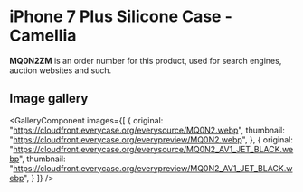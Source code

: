 
# iPhone 7 Plus Silicone Case - Camellia

<Callout type='info' emoji='👉🏻'>**MQ0N2ZM** is an order number for this product, used for search engines, auction websites and such.</Callout>

## Image gallery

<GalleryComponent
    images={[
      {
        original: "https://cloudfront.everycase.org/everysource/MQ0N2.webp",
        thumbnail: "https://cloudfront.everycase.org/everypreview/MQ0N2.webp",
      },
      {
        original: "https://cloudfront.everycase.org/everysource/MQ0N2_AV1_JET_BLACK.webp",
        thumbnail: "https://cloudfront.everycase.org/everypreview/MQ0N2_AV1_JET_BLACK.webp",
      }
    ]}
  />
